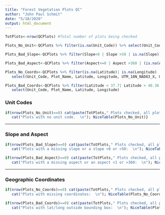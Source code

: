 ```yaml
---
title: "Forest Vegetation Plots QC"
author: "John Paul Schmit"
date: "5/18/2020"
output: html_document
---
```


```r

TotPlots<-nrow(QCPlots) #Total number of plots being checked

Plots_No_Unit<-QCPlots %>% filter(is.na(Unit_Code)) %>% select(Unit_Code, Plot_Name)

Plots_Bad_Slope<-QCPlots %>% filter(Slope<0 | Slope >58 | is.na(Slope)) %>% select(Unit_Code, Plot_Name, Slope, Aspect)

Plots_Bad_Aspect<-QCPlots %>% filter(Aspect<=0 | Aspect >360 | (is.na(Aspect) & !Slope %in% 0)) %>% select(Unit_Code, Plot_Name, Slope, Aspect)

Plots_No_Coords<-QCPlots %>% filter(is.na(Latitude)| is.na(Longitude) | is.na(UTM_18N_NAD83_X) | is.na(UTM_18N_NAD83_Y)) %>% 
   select(Unit_Code, Plot_Name, Latitude, Longitude, UTM_18N_NAD83_X, UTM_18N_NAD83_Y)

Plots_Bad_Coords<-QCPlots %>% filter(Latitude < 37.7| Latitude > 40.36|Longitude<  -79.5  | Longitude > -76.1 ) %>% 
   select(Unit_Code, Plot_Name, Latitude, Longitude)
```

### Unit Codes
```r
if(nrow(Plots_No_Unit)==0) cat(paste(TotPlots," Plots checked, all plots have a Unit Code.  \n")) else {
   cat("Plots with no unit code.  \n"); NiceTable(Plots_No_Unit)}
```

---

### Slope and Aspect

```r
if(nrow(Plots_Bad_Slope)==0) cat(paste(TotPlots," Plots checked, all plots have an acceptable slope measurement.  \n")) else {
   cat("Plots with a missing slope or a slope <0 or >58:  \n"); NiceTable(Plots_Bad_Slope)}

if(nrow(Plots_Bad_Aspect)==0) cat(paste(TotPlots," Plots checked, all plots have an acceptable aspect measurement.  \n")) else {
   cat("Plots with a missing aspect or an aspect <1 or >360:  \n"); NiceTable(Plots_Bad_Aspect)}
```

---

### Geographic Coordinates

```r
if(nrow(Plots_No_Coords)==0) cat(paste(TotPlots," Plots checked, all plots have geographic coordinates.  \n")) else { 
   cat("Plots with missing coordinates:  \n"); NiceTable(Plots_No_Coords)}

if(nrow(Plots_Bad_Coords)==0) cat(paste(TotPlots," Plots checked, all plots have lat / long within NCRN bounding box.  \n")) else {
   cat("Plots with lat/long outside bounding box:  \n"); NiceTable(Plots_Bad_Coords)}

```

